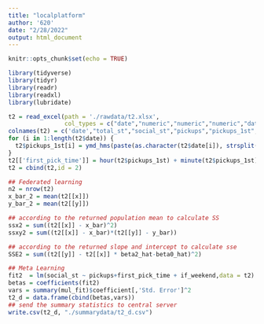 ```yaml
---
title: "localplatform"
author: '620'
date: "2/28/2022"
output: html_document
---
```


```r
knitr::opts_chunk$set(echo = TRUE)
```


```r
library(tidyverse)
library(tidyr)
library(readr)
library(readxl)
library(lubridate)
```

```r
t2 = read_excel(path = './rawdata/t2.xlsx',
                col_types = c("date","numeric","numeric","numeric","date",'text','logical'))
colnames(t2) = c('date',"total_st","social_st","pickups","pickups_1st","weekday","if_weekend")
for (i in 1:length(t2$date)) {
  t2$pickups_1st[i] = ymd_hms(paste(as.character(t2$date[i]), strsplit(as.character(t2$pickups_1st[i]),split = " ")[[1]][2]))
}
t2[['first_pick_time']] = hour(t2$pickups_1st) + minute(t2$pickups_1st)/60
t2 = cbind(t2,id = 2)
```


```r
## Federated learning
n2 = nrow(t2)
x_bar_2 = mean(t2[[x]])
y_bar_2 = mean(t2[[y]])

## according to the returned population mean to calculate SS
ssx2 = sum((t2[[x]] - x_bar)^2)
ssxy2 = sum((t2[[x]] - x_bar)*(t2[[y]] - y_bar))

## according to the returned slope and intercept to calculate sse
SSE2 = sum((t2[[y]] - t2[[x]] * beta2_hat-beta0_hat)^2)

## Meta Learning
fit2  = lm(social_st ~ pickups+first_pick_time + if_weekend,data = t2)
betas = coefficients(fit2)
vars = summary(mul_fit)$coefficient[,'Std. Error']^2
t2_d = data.frame(cbind(betas,vars))
## send the summary statistics to central server
write.csv(t2_d, "./summarydata/t2_d.csv")
```

